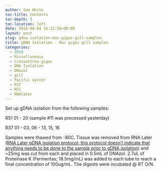 ```yaml
---
author: Sam White
toc-title: Contents
toc-depth: 5
toc-location: left
date: 2010-06-04 16:22:58+00:00
layout: post
slug: gdna-isolation-mac-gigas-gill-samples
title: gDNA Isolation - Mac gigas gill samples
categories:
  - 2010
  - Miscellaneous
  - Crassostrea gigas
  - DNA Isolation
  - DNazol
  - gill
  - Pacific oyster
  - R37
  - R51
  - RNAlater
---
```


Set up gDNA isolation from the following samples:

R51 01 - 20 (sample #11 was processed yesterday)

R37 01 - 03, 06 - 13, 15, 16

Samples were thawed from -80C. Tissue was removed from RNA Later ([RNA Later gDNA isolation protocol; this protocol doesn't indicate that anything needs to be done to the sample prior to gDNA isolation](https://github.com/RobertsLab/resources/blob/master/protocols/Commercial_Protocols/Ambion_RNAlater.pdf)) and ~25mg was cut from each and placed in 0.5mL of DNAzol. 2.7uL of Proteinase K (Fermentas; 18.5mg/mL) was added to each tube to reach a final concentration of 100ug/mL. The digests were incubated @ RT O/N.
